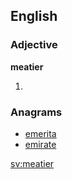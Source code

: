 ==English==

===Adjective===
'''meatier'''

# {{en-comparative of|meaty}}

===Anagrams===
* [[emerita#English|emerita]]
* [[emirate#English|emirate]]

[[sv:meatier]]